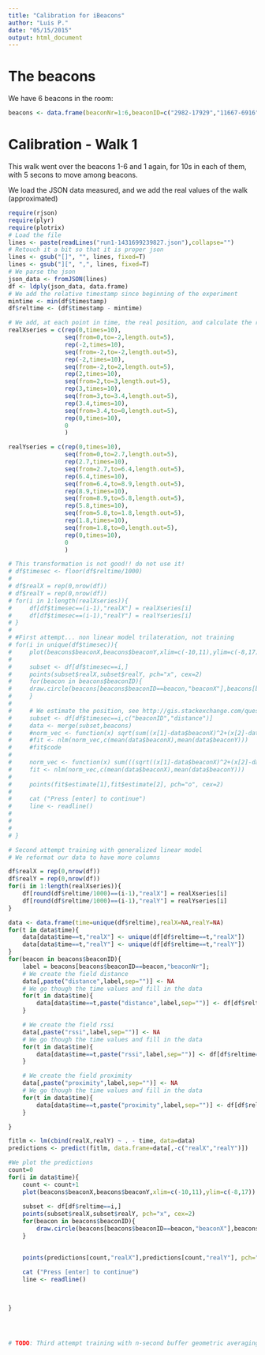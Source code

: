 ```yaml
---
title: "Calibration for iBeacons"
author: "Luis P."
date: "05/15/2015"
output: html_document
---
```


# The beacons

We have 6 beacons in the room:

```r
beacons <- data.frame(beaconNr=1:6,beaconID=c("2982-17929","11667-6916","33875-41478","33198-27248","62375-26168","55326-46713"),beaconX=c(0,-2,-2,2,3,3.4),beaconY=c(0,2.7,6.4,8.9,5.8,1.8))
```



# Calibration - Walk 1

This walk went over the beacons 1-6 and 1 again, for 10s in each of them, with 5 secons to move among beacons.

We load the JSON data measured, and we add the real values of the walk (approximated)

```r
require(rjson)
require(plyr)
require(plotrix)
# Load the file
lines <- paste(readLines("run1-1431699239827.json"),collapse="")
# Retouch it a bit so that it is proper json
lines <- gsub("[]", "", lines, fixed=T)
lines <- gsub("][", ",", lines, fixed=T)
# We parse the json
json_data <- fromJSON(lines)
df <- ldply(json_data, data.frame)
# We add the relative timestamp since beginning of the experiment
mintime <- min(df$timestamp)
df$reltime <- (df$timestamp - mintime)

# We add, at each point in time, the real position, and calculate the real distance from each beacon
realXseries = c(rep(0,times=10),
                seq(from=0,to=-2,length.out=5),
                rep(-2,times=10),
                seq(from=-2,to=-2,length.out=5),
                rep(-2,times=10),
                seq(from=-2,to=2,length.out=5),
                rep(2,times=10),
                seq(from=2,to=3,length.out=5),
                rep(3,times=10),
                seq(from=3,to=3.4,length.out=5),
                rep(3.4,times=10),
                seq(from=3.4,to=0,length.out=5),
                rep(0,times=10),
                0
                )

realYseries = c(rep(0,times=10),
                seq(from=0,to=2.7,length.out=5),
                rep(2.7,times=10),
                seq(from=2.7,to=6.4,length.out=5),
                rep(6.4,times=10),
                seq(from=6.4,to=8.9,length.out=5),
                rep(8.9,times=10),
                seq(from=8.9,to=5.8,length.out=5),
                rep(5.8,times=10),
                seq(from=5.8,to=1.8,length.out=5),
                rep(1.8,times=10),
                seq(from=1.8,to=0,length.out=5),
                rep(0,times=10),
                0
                )

# This transformation is not good!! do not use it!
# df$timesec <- floor(df$reltime/1000)
# 
# df$realX = rep(0,nrow(df))
# df$realY = rep(0,nrow(df))
# for(i in 1:length(realXseries)){
#     df[df$timesec==(i-1),"realX"] = realXseries[i]
#     df[df$timesec==(i-1),"realY"] = realYseries[i]
# }
# 
# #First attempt... non linear model trilateration, not training
# for(i in unique(df$timesec)){
#     plot(beacons$beaconX,beacons$beaconY,xlim=c(-10,11),ylim=c(-8,17))
#     
#     subset <- df[df$timesec==i,]
#     points(subset$realX,subset$realY, pch="x", cex=2)
#     for(beacon in beacons$beaconID){
#     draw.circle(beacons[beacons$beaconID==beacon,"beaconX"],beacons[beacons$beaconID==beacon,"beaconY"],radius=subset[subset$beaconID==beacon,"distance"],border="blue")
#     }
# 
#     # We estimate the position, see http://gis.stackexchange.com/questions/93126/trilateration-algorithm-for-n-amount-of-points-in-r
#     subset <- df[df$timesec==i,c("beaconID","distance")]
#     data <- merge(subset,beacons)
#     #norm_vec <- function(x) sqrt(sum((x[1]-data$beaconX)^2+(x[2]-data$beaconY)^2))-sum(data$distance)
#     #fit <- nlm(norm_vec,c(mean(data$beaconX),mean(data$beaconY)))
#     #fit$code
#     
#     norm_vec <- function(x) sum(((sqrt((x[1]-data$beaconX)^2+(x[2]-data$beaconY)^2) - data$distance)^2)/(1+data$distance^2))
#     fit <- nlm(norm_vec,c(mean(data$beaconX),mean(data$beaconY)))
#     
#     points(fit$estimate[1],fit$estimate[2], pch="o", cex=2)
#     
#     cat ("Press [enter] to continue")
#     line <- readline()
# 
# 
#     
# }

# Second attempt training with generalized linear model
# We reformat our data to have more columns

df$realX = rep(0,nrow(df))
df$realY = rep(0,nrow(df))
for(i in 1:length(realXseries)){
    df[round(df$reltime/1000)==(i-1),"realX"] = realXseries[i]
    df[round(df$reltime/1000)==(i-1),"realY"] = realYseries[i]
}

data <- data.frame(time=unique(df$reltime),realX=NA,realY=NA)
for(t in data$time){
    data[data$time==t,"realX"] <- unique(df[df$reltime==t,"realX"])
    data[data$time==t,"realY"] <- unique(df[df$reltime==t,"realY"])
}
for(beacon in beacons$beaconID){
    label = beacons[beacons$beaconID==beacon,"beaconNr"];
    # We create the field distance
    data[,paste("distance",label,sep="")] <- NA
    # We go though the time values and fill in the data
    for(t in data$time){
        data[data$time==t,paste("distance",label,sep="")] <- df[df$reltime==t & df$beaconID==beacon,"distance"][1]
    }

    # We create the field rssi
    data[,paste("rssi",label,sep="")] <- NA
    # We go though the time values and fill in the data
    for(t in data$time){
        data[data$time==t,paste("rssi",label,sep="")] <- df[df$reltime==t & df$beaconID==beacon,"rssi"][1]
    }

    # We create the field proximity
    data[,paste("proximity",label,sep="")] <- NA
    # We go though the time values and fill in the data
    for(t in data$time){
        data[data$time==t,paste("proximity",label,sep="")] <- df[df$reltime==t & df$beaconID==beacon,"proximity"][1]
    }

}

fitlm <- lm(cbind(realX,realY) ~ . - time, data=data)
predictions <- predict(fitlm, data.frame=data[,-c("realX","realY")])

#We plot the predictions
count=0
for(i in data$time){
    count <- count+1
    plot(beacons$beaconX,beacons$beaconY,xlim=c(-10,11),ylim=c(-8,17))
    
    subset <- df[df$reltime==i,]
    points(subset$realX,subset$realY, pch="x", cex=2)
    for(beacon in beacons$beaconID){
        draw.circle(beacons[beacons$beaconID==beacon,"beaconX"],beacons[beacons$beaconID==beacon,"beaconY"],radius=subset[subset$beaconID==beacon,"distance"],border="blue")
    }

    
    points(predictions[count,"realX"],predictions[count,"realY"], pch="o", cex=2)
    
    cat ("Press [enter] to continue")
    line <- readline()


    
}




# TODO: Third attempt training with n-second buffer geometric averaging


```




